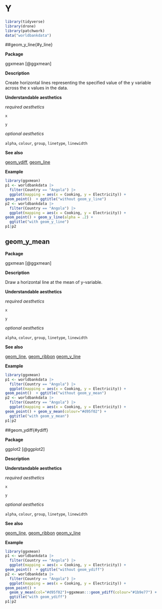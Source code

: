 # Y  {#sec-y}

```r
library(tidyverse)
library(drone)
library(patchwork)
data("worldbankdata")
```



##geom_y_line{#y_line}

**Package**

ggxmean [@ggxmean]

**Description**

Create horizontal lines representing the specified value of the y variable across the x values in the data.

**Understandable aesthetics**

*required aesthetics*
  
`x`

`y`

*optional aesthetics*
  
  `alpha`, `colour`, `group`, `linetype`, `linewidth`


**See also**

[geom_ydiff](#ydiff), [geom_line](#line)
  
**Example**

```r

library(ggxmean)
p1 <- worldbankdata |> 
  filter(Country == "Angola") |>
  ggplot(mapping = aes(x = Cooking, y = Electricity)) +
geom_point()  + ggtitle("without geom_y_line")
p2 <- worldbankdata |> 
  filter(Country == "Angola") |>
  ggplot(mapping = aes(x = Cooking, y = Electricity)) +
geom_point() + geom_y_line(alpha = .2) + 
  ggtitle("with geom_y_line")
p1|p2
```


## geom_y_mean{#y_mean}

**Package**

ggxmean [@ggxmean]

**Description**

Draw a horizontal line at the mean of y-variable.

**Understandable aesthetics**

*required aesthetics*
  
  `x`

`y`

*optional aesthetics*
  
  `alpha`, `colour`, `group`, `linetype`, `linewidth`


**See also**

[geom_line](#line), [geom_ribbon](#ribbon)
[geom_y_line](#y_line)
  
**Example**

```r

library(ggxmean)
p1 <- worldbankdata |> 
  filter(Country == "Angola") |>
  ggplot(mapping = aes(x = Cooking, y = Electricity)) +
geom_point()  + ggtitle("without geom_y_mean")
p2 <- worldbankdata |> 
  filter(Country == "Angola") |>
  ggplot(mapping = aes(x = Cooking, y = Electricity)) +
geom_point() + geom_y_mean(colour="#d95f02") + 
  ggtitle("with geom_y_mean")
p1|p2
```


##geom_ydiff{#ydiff}

**Package**

ggplot2 [@ggplot2]

**Description**

**Understandable aesthetics**

*required aesthetics*
  
  `x`

`y`

*optional aesthetics*
  
  `alpha`, `colour`, `group`, `linetype`, `linewidth`


**See also**

[geom_line](#line), [geom_ribbon](#ribbon)
[geom_y_line](#y_line)
  
**Example**

```r

library(ggxmean)
p1 <- worldbankdata |> 
  filter(Country == "Angola") |>
  ggplot(mapping = aes(x = Cooking, y = Electricity)) +
geom_point()  + ggtitle("without geom_ydiff")
p2 <- worldbankdata |> 
  filter(Country == "Angola") |>
  ggplot(mapping = aes(x = Cooking, y = Electricity)) +
geom_point() +
  geom_y_mean(col="#d95f02")+ggxmean:::geom_ydiff(colour="#1b9e77") + 
  ggtitle("with geom_ydiff")
p1|p2
```